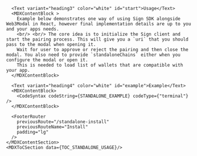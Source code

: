 

<MDXLayout>
    <MDXContentSection>

      <Text variant="heading3" color="white" id="start">Usage</Text>
      <MDXContentBlock >
        Example below demonstrates one way of using Sign SDK alongside Web3Modal in React, however final implementation details are up to you and your apps needs.
        <br/> <br/> The core idea is to initialize the Sign client and start the pairing process. This will give you a `uri` that you should pass to the modal when opening it.
        Wait for user to approve or reject the pairing and then close the modal. You also need to provide `standaloneChains` either when you configure the modal or open it.
        This is needed to load list of wallets that are compatible with your app.
      </MDXContentBlock>

      <Text variant="heading4" color="white" id="example">Example</Text>
      <MDXContentBlock>
        <CodeSyntax codeString={STANDALONE_EXAMPLE} codeType={"terminal"} />
      </MDXContentBlock>

      <FooterRouter
        previousRoute="/standalone-install"
        previousRouteName="Install"
        padding="lg"
      />
    </MDXContentSection>
    <MDXToCSection data={TOC_STANDALONE_USAGE}/>

</MDXLayout>
